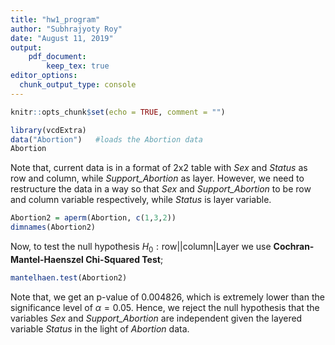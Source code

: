 ```yaml
---
title: "hw1_program"
author: "Subhrajyoty Roy"
date: "August 11, 2019"
output: 
    pdf_document:
        keep_tex: true
editor_options: 
  chunk_output_type: console
---
```


```r
knitr::opts_chunk$set(echo = TRUE, comment = "")
```

```r
library(vcdExtra)
data("Abortion")   #loads the Abortion data
Abortion
```

Note that, current data is in a format of 2x2 table with *Sex* and *Status* as row and column, while *Support_Abortion* as layer. However, we need to restructure the data in a way so that *Sex* and *Support_Abortion* to be row and column variable respectively, while *Status* is layer variable.

```r
Abortion2 = aperm(Abortion, c(1,3,2))
dimnames(Abortion2)
```

Now, to test the null hypothesis $H_0: \text{row}||\text{column}|\text{Layer}$ we use **Cochran-Mantel-Haenszel Chi-Squared Test**;

```r
mantelhaen.test(Abortion2)
```

Note that, we get an p-value of $0.004826$, which is extremely lower than the significance level of $\alpha = 0.05$. Hence, we reject the null hypothesis that the variables *Sex* and *Support_Abortion* are independent given the layered variable *Status* in the light of *Abortion* data.







